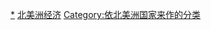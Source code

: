 {{Categories by country|nocat}}

[[Category:各国经济|*]]
[[Category:北美洲经济|]]
[[Category:依北美洲国家来作的分类|Category:依北美洲国家来作的分类]]